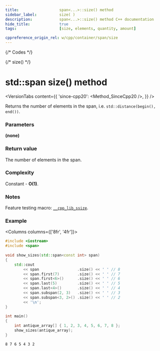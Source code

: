 ```yaml
---
title:					span<...>::size() method
sidebar_label:			size( )
description:			span<...>::size() method C++ documentation
hide_title:				true
tags:					[size, elements, quantity, amount]

cppreference_origin_rel: w/cpp/container/span/size
---
```



{/* Codes */}

{/* size() */}

# std::span size() method

<VersionTabs content={{
	'since-cpp20': <Method_SinceCpp20 />,
}} />

Returns the number of elements in the span, i.e. `std::distance(begin(), end())`.

### Parameters

**(none)**

### Return value

The number of elements in the span.

### Complexity

Constant - **O(1)**.

### Notes

Feature testing macro: [`__cpp_lib_ssize`](#).

### Example

<Columns columns={['8fr', '4fr']}>
<div>

```cpp title='Main.cpp' showLineNumbers
#include <iostream>
#include <span>
 
void show_sizes(std::span<const int> span)
{
    std::cout
        << span                 .size() << ' ' // 8
        << span.first(7)        .size() << ' ' // 7
        << span.first<6>()      .size() << ' ' // 6 
        << span.last(5)         .size() << ' ' // 5 
        << span.last<4>()       .size() << ' ' // 4
        << span.subspan(2, 3)   .size() << ' ' // 3 
        << span.subspan<3, 2>() .size() << ' ' // 2
        << '\n';
}
 
int main()
{
    int antique_array[] { 1, 2, 3, 4, 5, 6, 7, 8 };
    show_sizes(antique_array);
}
```

</div>
<div>

```plaintext title="Possible output"
8 7 6 5 4 3 2 
```

</div>
</Columns>

